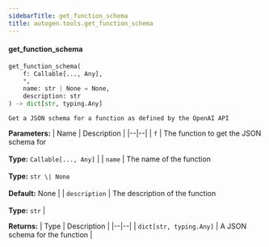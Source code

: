 ```yaml
---
sidebarTitle: get_function_schema
title: autogen.tools.get_function_schema
---
```


<code class="doc-symbol doc-symbol-heading doc-symbol-function"></code>
#### get_function_schema
<a href="#autogen.tools..get_function_schema" class="headerlink" title="Permanent link"></a>

```python
get_function_schema(
    f: Callable[..., Any],
    *,
    name: str | None = None,
    description: str
) -> dict[str, typing.Any]
```

    Get a JSON schema for a function as defined by the OpenAI API

<b>Parameters:</b>
| Name | Description |
|--|--|
| `f` | The function to get the JSON schema for<br/><br/>**Type:** `Callable[..., Any]` |
| `name` | The name of the function<br/><br/>**Type:** `str \| None`<br/><br/>**Default:** None |
| `description` | The description of the function<br/><br/>**Type:** `str` |

<b>Returns:</b>
| Type | Description |
|--|--|
| `dict[str, typing.Any]` | A JSON schema for the function |

<br />